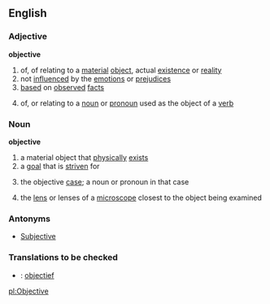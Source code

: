 ==English==
===Adjective===
'''objective'''
# of, of relating to a [[material]] [[object]], actual [[existence]] or [[reality]]
# not [[influence]]d by the [[emotion]]s or [[prejudice]]s
# [[base]]d on [[observe]]d [[fact]]s
#{{grammar}} of, or relating to a [[noun]] or [[pronoun]] used as the object of a [[verb]]

===Noun===
'''objective'''
# a material object that [[physically]] [[exist]]s
# a [[goal]] that is [[striven]] for
#{{grammar}} the objective [[case]]; a noun or pronoun in that case
# the [[lens]] or lenses of a [[microscope]] closest to the object being examined

===Antonyms===
*[[Subjective]]

===Translations to be checked===
*{{nl}}: [[objectief]]

[[pl:Objective]]